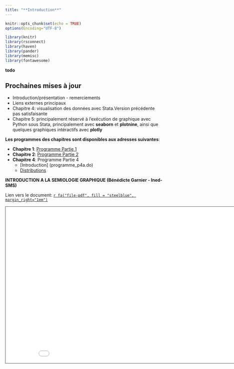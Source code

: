 ```yaml
---
title: "**Introduction**"
---
```



```r
knitr::opts_chunk$set(echo = TRUE)
options(Encoding="UTF-8")

library(knitr)
library(rsconnect)
library(haven)
library(pander)
library(memisc)
library(fontawesome)
```

**todo**   

::: {.callout-important}
## Prochaines mises à jour
* Introduction/présentation - remerciements 
* Liens externes principaux 
* Chapitre 4: visualisation des données avec Stata.Version précédente pas satisfaisante
* Chapitre 5: principalement réservé à l'exécution de graphique avec Python sous Stata, principalement avec **seaborn** et **plotnine**, ainsi que quelques graphiques intéractifs avec **plotly**
:::

**Les programmes des chapitres sont disponibles aux adresses suivantes**: 

* **Chapitre 1**: [Programme Partie 1](programme_p1.do)
* **Chapitre 2**: [Programme Partie 2](programme_p2.do)
* **Chapitre 4**: Programme Partie 4
  * [Introduction] (programme_p4a.do)
  * [Distributions](programme_p4b.do)
<br>

**INTRODUCTION A LA SEMIOLOGIE GRAPHIQUE (Bénédicte Garnier - Ined-SMS)**

Lien vers le document: [`r fa("file-pdf", fill = "steelblue", margin_right="1em")`](BGIntro_ppt.pdf)

<iframe src="BGIntro_ppt.pdf" height="500" width="900" style="border: 1px solid #464646;" allowfullscreen="" allow="autoplay"></iframe>